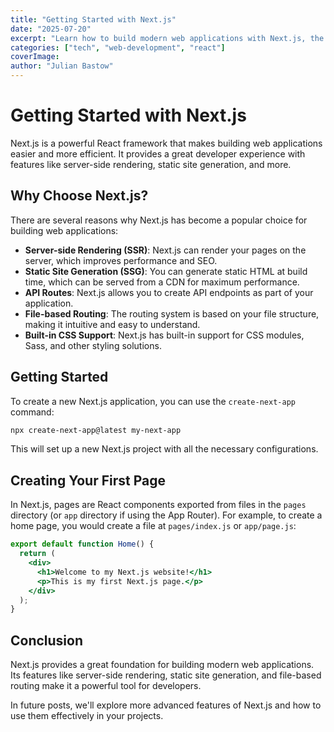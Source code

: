 ```yaml
---
title: "Getting Started with Next.js"
date: "2025-07-20"
excerpt: "Learn how to build modern web applications with Next.js, the React framework for production."
categories: ["tech", "web-development", "react"]
coverImage:
author: "Julian Bastow"
---
```


# Getting Started with Next.js

Next.js is a powerful React framework that makes building web applications easier and more efficient. It provides a great developer experience with features like server-side rendering, static site generation, and more.

## Why Choose Next.js?

There are several reasons why Next.js has become a popular choice for building web applications:

- **Server-side Rendering (SSR)**: Next.js can render your pages on the server, which improves performance and SEO.
- **Static Site Generation (SSG)**: You can generate static HTML at build time, which can be served from a CDN for maximum performance.
- **API Routes**: Next.js allows you to create API endpoints as part of your application.
- **File-based Routing**: The routing system is based on your file structure, making it intuitive and easy to understand.
- **Built-in CSS Support**: Next.js has built-in support for CSS modules, Sass, and other styling solutions.

## Getting Started

To create a new Next.js application, you can use the `create-next-app` command:

```bash
npx create-next-app@latest my-next-app
```

This will set up a new Next.js project with all the necessary configurations.

## Creating Your First Page

In Next.js, pages are React components exported from files in the `pages` directory (or `app` directory if using the App Router). For example, to create a home page, you would create a file at `pages/index.js` or `app/page.js`:

```jsx
export default function Home() {
  return (
    <div>
      <h1>Welcome to my Next.js website!</h1>
      <p>This is my first Next.js page.</p>
    </div>
  );
}
```

## Conclusion

Next.js provides a great foundation for building modern web applications. Its features like server-side rendering, static site generation, and file-based routing make it a powerful tool for developers.

In future posts, we'll explore more advanced features of Next.js and how to use them effectively in your projects.
